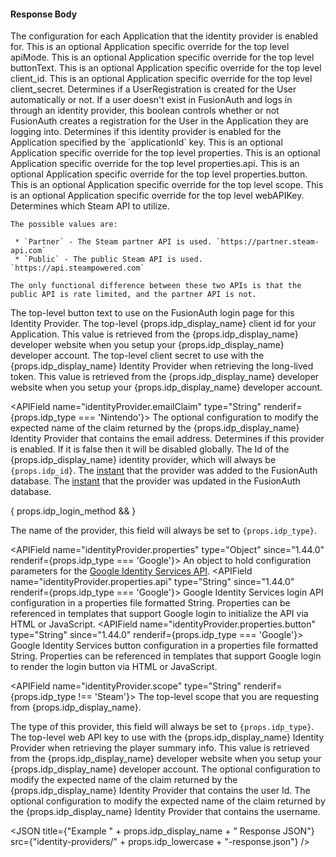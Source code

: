 
#### Response Body

<APIBlock>
  <APIField name="identityProvider.applicationConfiguration" type="Map<UUID, Object>">
    The configuration for each Application that the identity provider is enabled for.
  </APIField>
  <APIField name="identityProvider.applicationConfiguration[applicationId].apiMode" type="String" since="1.44.0" renderif={props.idp_type === 'Steam'}>
    This is an optional Application specific override for the top level <InlineField>apiMode</InlineField>.
  </APIField>
  <APIField name="identityProvider.applicationConfiguration[applicationId].buttonText" type="String">
    This is an optional Application specific override for the top level <InlineField>buttonText</InlineField>.
  </APIField>
  <APIField name="identityProvider.applicationConfiguration[applicationId].client_id" type="String" renderif={props.idp_type !== 'Steam'}>
    This is an optional Application specific override for the top level <InlineField>client_id</InlineField>.
  </APIField>
  <APIField name="identityProvider.applicationConfiguration[applicationId].client_secret" type="String">
    This is an optional Application specific override for the top level <InlineField>client_secret</InlineField>.
  </APIField>
  <APIField name="identityProvider.applicationConfiguration[applicationId].createRegistration" type="Boolean">
    Determines if a UserRegistration is created for the User automatically or not. If a user doesn't exist in FusionAuth and logs in through an identity provider, this boolean controls whether or not FusionAuth creates a registration for the User in the Application they are logging into.
  </APIField>
  <APIField name="identityProvider.applicationConfiguration[applicationId].enabled" type="Boolean">
    Determines if this identity provider is enabled for the Application specified by the `applicationId` key.
  </APIField>
  <APIField name="identityProvider.applicationConfiguration[applicationId].properties" type="Object" since="1.44.0" renderif={props.api_type === 'Google'}>
    This is an optional Application specific override for the top level <InlineField>properties</InlineField>.
  </APIField>
  <APIField name="identityProvider.applicationConfiguration[applicationId].properties.api" type="String" since="1.44.0" renderif={props.api_type === 'Google'}>
    This is an optional Application specific override for the top level <InlineField>properties.api</InlineField>.
  </APIField>
  <APIField name="identityProvider.applicationConfiguration[applicationId].properties.button" type="String" since="1.44.0" renderif={props.api_type === 'Google'}>
    This is an optional Application specific override for the top level <InlineField>properties.button</InlineField>.
  </APIField>
  <APIField name="identityProvider.applicationConfiguration[applicationId].scope" type="String" renderif={props.idp_type !== 'Steam'}>
    This is an optional Application specific override for the top level <InlineField>scope</InlineField>.
  </APIField>
  <APIField name="identityProvider.applicationConfiguration[applicationId].webAPIKey" type="String" renderif={props.idp_type === 'Steam'}>
    This is an optional Application specific override for the top level <InlineField>webAPIKey</InlineField>.
  </APIField>
  <APIField name="identityProvider.apiMode" type="String" since="1.44.0" renderif={props.idp_type === 'Steam'}>
    Determines which Steam API to utilize.

    The possible values are:

     * `Partner` - The Steam partner API is used. `https://partner.steam-api.com`
     * `Public` - The public Steam API is used. `https://api.steampowered.com`

    The only functional difference between these two APIs is that the public API is rate limited, and the partner API is not.
  </APIField>
  <APIField name="identityProvider.buttonText" type="String">
    The top-level button text to use on the FusionAuth login page for this Identity Provider.
  </APIField>
  <APIField name="identityProvider.client_id" type="String">
    The top-level {props.idp_display_name} client id for your Application. This value is retrieved from the {props.idp_display_name} developer website when you setup your {props.idp_display_name} developer account.
  </APIField>
  <APIField name="identityProvider.client_secret" type="String" renderif={props.idp_type !== 'Steam'}>
    The top-level client secret to use with the {props.idp_display_name} Identity Provider when retrieving the long-lived token. This value is retrieved from the {props.idp_display_name} developer website when you setup your {props.idp_display_name} developer account.
  </APIField>

  <IdentityProviderDebugResponseParameter />

  <APIField name="identityProvider.emailClaim" type="String" renderif={props.idp_type === 'Nintendo'}>
    The optional configuration to modify the expected name of the claim returned by the {props.idp_display_name} Identity Provider that contains the email address.
  </APIField>
  <APIField name="identityProvider.enabled" type="Boolean">
    Determines if this provider is enabled. If it is false then it will be disabled globally.
  </APIField>
  <APIField name="identityProvider.id" type="UUID">
    The Id of the {props.idp_display_name} identity provider, which will always be <code>{props.idp_id}</code>.
  </APIField>
  <APIField name="identityProvider.insertInstant" type="Long">
    The [instant](/docs/reference/data-types#instants) that the provider was added to the FusionAuth database.
  </APIField>
  <APIField name="identityProvider.lastUpdateInstant" type="Long">
    The [instant](/docs/reference/data-types#instants) that the provider was updated in the FusionAuth database.
  </APIField>

  <IdentityProviderLinkingStrategyResponseParameter idp_since={props.idp_since}
                                                    idp_linking_strategy={props.idp_linking_strategy}
                                                    idp_display_name={props.idp_display_name} />

  { props.idp_login_method && <IdentityProviderLoginMethodResponseParameter idp_since={props.idp_since}
                                                                            idp_display_name={props.idp_display_name} /> }

  <APIField name="identityProvider.name" type="String">
    The name of the provider, this field will always be set to <code>{props.idp_type}</code>.
  </APIField>

  <APIField name="identityProvider.properties" type="Object" since="1.44.0" renderif={props.idp_type === 'Google'}>
    An object to hold configuration parameters for the [Google Identity Services API](https://developers.google.com/identity/gsi/web/reference/html-reference).
  </APIField>
  <APIField name="identityProvider.properties.api" type="String" since="1.44.0" renderif={props.idp_type === 'Google'}>
    Google Identity Services login API configuration in a properties file formatted String. Properties can be referenced in templates that support Google login to initialize the API via HTML or JavaScript.
  </APIField>
  <APIField name="identityProvider.properties.button" type="String" since="1.44.0" renderif={props.idp_type === 'Google'}>
    Google Identity Services button configuration in a properties file formatted String. Properties can be referenced in templates that support Google login to render the login button via HTML or JavaScript.
  </APIField>

  <APIField name="identityProvider.scope" type="String" renderif={props.idp_type !== 'Steam'}>
    The top-level scope that you are requesting from {props.idp_display_name}.
  </APIField>

  <IdentityProviderTenantConfiguration idp_type={props.idp_type} idp_since={props.idp_since} />

  <APIField name="identityProvider.type" type="String">
    The type of this provider, this field will always be set to <code>{props.idp_type}</code>.
  </APIField>
  <APIField name="identityProvider.webAPIKey" type="String" renderif={props.idp_type === 'Steam'}>
    The top-level web API key to use with the {props.idp_display_name} Identity Provider when retrieving the player summary info. This value is retrieved from the {props.idp_display_name} developer website when you setup your {props.idp_display_name} developer account.
  </APIField>
  <APIField name="identityProvider.uniqueIdClaim" type="String" renderif={props.idp_type === 'Nintendo'}>
    The optional configuration to modify the expected name of the claim returned by the {props.idp_display_name} Identity Provider that contains the user Id.
  </APIField>
  <APIField name="identityProvider.usernameClaim" type="String" renderif={props.idp_type === 'Nintendo'}>
    The optional configuration to modify the expected name of the claim returned by the {props.idp_display_name} Identity Provider that contains the username.
  </APIField>
</APIBlock>

<JSON title={"Example " + props.idp_display_name + " Response JSON"} src={"identity-providers/" + props.idp_lowercase + "-response.json"} />
